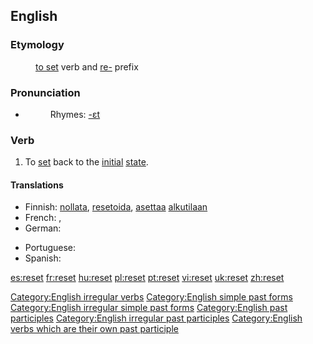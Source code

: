 {{wikipedia|dab=reset}}
==English==

===Etymology===
:[[set#Verb|to set]] verb and [[re-#English|re-]] prefix

===Pronunciation===
*{{IPA|/ɻiː'sεt/}}
*:Rhymes: [[Rhymes:English:-ɛt|-ɛt]]

===Verb===
{{en-verb|resets|resetting|reset}}
# To [[set]] back to the [[initial]] [[state]].

==== Translations ====
{{trans-top|to set back to the initial state}}
* Finnish: [[nollata]], [[resetoida]], [[asettaa]] [[alkutila|alkutilaan]]
* French: {{t|fr|remettre à zéro}}, {{t|fr|réinitialiser}}
* German: {{t|de|zurücksetzen}}
{{trans-mid}}
* Portuguese: {{t|pt|reiniciar}}
* Spanish: {{t|es|reiniciar}}
{{trans-bottom}}

[[Category:English irregular verbs]]
[[Category:English simple past forms]]
[[Category:English irregular simple past forms]]
[[Category:English past participles]]
[[Category:English irregular past participles]]
[[Category:English verbs which are their own past participle]]

[[es:reset]]
[[fr:reset]]
[[hu:reset]]
[[pl:reset]]
[[pt:reset]]
[[vi:reset]]
[[uk:reset]]
[[zh:reset]]